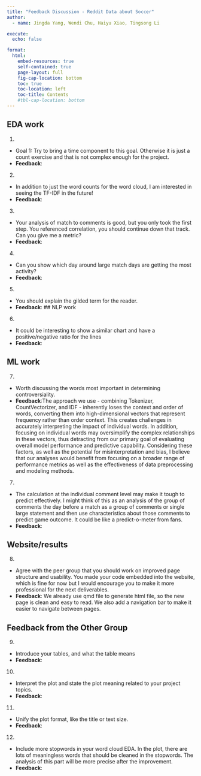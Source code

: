 ```yaml
---
title: "Feedback Discussion - Reddit Data about Soccer"
author:
  - name: Jingda Yang, Wendi Chu, Haiyu Xiao, Tingsong Li

execute:
  echo: false

format:
  html:
    embed-resources: true
    self-contained: true
    page-layout: full
    fig-cap-location: bottom
    toc: true
    toc-location: left
    toc-title: Contents
    #tbl-cap-location: bottom
---
```



## EDA work
   1. 
  - Goal 1: Try to bring a time component to this goal. Otherwise it is just a count exercise and that is not complex enough for the project.
  - **Feedback**:

   2. 
  - In addition to just the word counts for the word cloud, I am interested in seeing the TF-IDF in the future!
  - **Feedback**:

   3. 
  - Your analysis of match to comments is good, but you only took the first step. You referenced correlation, you should continue down that track. Can you give me a metric? 
  - **Feedback**:
   
   4. 
  - Can you show which day around large match days are getting the most activity? 
  - **Feedback**:
   
   5. 
  - You should explain the gilded term for the reader. 
  - **Feedback**:
## NLP work

   6. 
  - It could be interesting to show a similar chart and have a positive/negative ratio for the lines
  - **Feedback**:
     


## ML work

   7. 
  - Worth discussing the words most important in determining controversiality.
  - **Feedback**:The approach we use - combining Tokenizer, CountVectorizer, and IDF - inherently loses the context and order of words, converting them into high-dimensional vectors that represent frequency rather than order context. This creates challenges in accurately interpreting the impact of individual words. In addition, focusing on individual words may oversimplify the complex relationships in these vectors, thus detracting from our primary goal of evaluating overall model performance and predictive capability. Considering these factors, as well as the potential for misinterpretation and bias, I believe that our analyses would benefit from focusing on a broader range of performance metrics as well as the effectiveness of data preprocessing and modeling methods.

   7. 
  - The calculation at the individual comment level may make it tough to predict effectively. I might think of this as an analysis of the group of comments the day before a match as a group of comments or single large statement and then use characteristics about those comments to predict game outcome. It could be like a predict-o-meter from fans. 
  - **Feedback**:

## Website/results
   8. 
  - Agree with the peer group that you should work on improved page structure and usability. You made your code embedded into the website, which is fine for now but I would encourage you to make it more professional for the next deliverables. 
  - **Feedback**: We already use qmd file to generate html file, so the new page is clean and easy to read. We also add a navigation bar to make it easier to navigate between pages.


## Feedback from the Other Group

   9. 
  - Introduce your tables, and what the table means
  - **Feedback**: 

   10. 
  - Interpret the plot and state the plot meaning related to your project topics.
  - **Feedback**: 
  
   11. 
  - Unify the plot format, like the title or text size.
  - **Feedback**: 
  
   12. 
  - Include more stopwords in your word cloud EDA. In the plot, there are lots of meaningless words that should be cleaned in the stopwords. The analysis of this part will be more precise after the improvement.
  - **Feedback**: 

